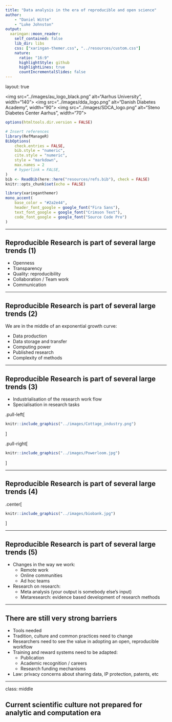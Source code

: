 ```yaml
---
title: "Data analysis in the era of reproducible and open science"
author: 
    - "Daniel Witte"
    - "Luke Johnston"
output:
  xaringan::moon_reader:
    self_contained: false
    lib_dir: libs
    css: ["xaringan-themer.css", "../resources/custom.css"]
    nature:
      ratio: "16:9"
      highlightStyle: github
      highlightLines: true
      countIncrementalSlides: false
---
```


layout: true

<div class="my-footer">
<span>
<img src="../images/au_logo_black.png" alt="Aarhus University", width="140">
<img src="../images/dda_logo.png" alt="Danish Diabetes Academy", width="90">
<img src="../images/SDCA_logo.png" alt="Steno Diabetes Center Aarhus", width="70">
</span>
</div> 

```r
options(htmltools.dir.version = FALSE)

# Insert references
library(RefManageR)
BibOptions(
    check.entries = FALSE,
    bib.style = "numeric",
    cite.style = "numeric",
    style = "markdown",
    max.names = 2
    # hyperlink = FALSE,
)
bib <- ReadBib(here::here("resources/refs.bib"), check = FALSE)
knitr::opts_chunk$set(echo = FALSE)
```

```r
library(xaringanthemer)
mono_accent(
    base_color = "#2a2e44",
    header_font_google = google_font("Fira Sans"),
    text_font_google = google_font("Crimson Text"),
    code_font_google = google_font("Source Code Pro")
)
```

---

## Reproducible Research is part of several large trends (1)

- Openness
- Transparency
- Quality: reproducibility
- Collaboration / Team work
- Communication

---

## Reproducible Research is part of several large trends (2)

We are in the middle of an exponential growth curve:

- Data production
- Data storage and transfer
- Computing power
- Published research
- Complexity of methods

---

## Reproducible Research is part of several large trends (3)

- Industrialisation of the research work flow
- Specialisation in research tasks

.pull-left[
```r
knitr::include_graphics("../images/Cottage_industry.png")
```
]

.pull-right[
```r
knitr::include_graphics("../images/Powerloom.jpg")
```
]

---

## Reproducible Research is part of several large trends (4)

.center[
```r
knitr::include_graphics("../images/biobank.jpg")
```
]

---

## Reproducible Research is part of several large trends (5)

- Changes in the way we work:
	- Remote work
	- Online communities
	- Ad hoc teams

- Research on research:
	- Meta analysis (your output is somebody else's input)
	- Metaresearch: evidence based development of research methods

---

## There are still very strong barriers

- Tools needed
- Tradition, culture and common practices need to change
- Researchers need to see the value in adopting an open, reproducible workflow
- Training and reward systems need to be adapted:
	- Publication
	- Academic recognition / careers
	- Research funding mechanisms
- Law: privacy concerns about sharing data, IP protection, patents, etc


---

class: middle

## Current scientific culture not prepared for analytic and computation era
